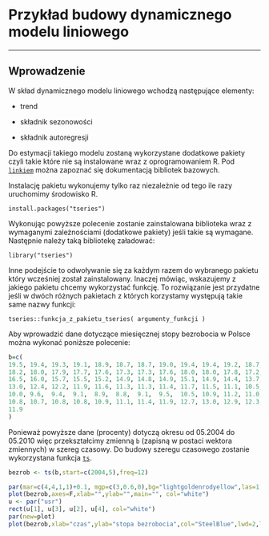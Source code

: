 # Przykład budowy dynamicznego modelu liniowego {#part_10}

---

## Wprowadzenie {#part_10.1}

W skład dynamicznego modelu liniowego wchodzą następujące elementy:

* trend

* składnik sezonowości

* składnik autoregresji

Do estymacji takiego modelu zostaną wykorzystane dodatkowe pakiety czyli takie
które nie są instalowane wraz z oprogramowaniem R. Pod [`linkiem`](https://rdrr.io/r/) można zapoznać się dokumentacją bibliotek bazowych.

Instalację pakietu wykonujemy tylko raz niezależnie od tego ile razy uruchomimy
środowisko R.
```
install.packages("tseries")
```
Wykonując powyższe polecenie zostanie zainstalowana biblioteka wraz z wymaganymi zależnościami (dodatkowe pakiety) jeśli takie są wymagane. Następnie
należy taką bibliotekę załadować:
```
library("tseries")
```
Inne podejście to odwoływanie się za każdym razem do wybranego pakietu który wcześniej został zainstalowany. Inaczej mówiąc, wskazujemy z jakiego pakietu chcemy wykorzystać funkcję. To rozwiązanie jest przydatne jeśli w dwóch różnych pakietach z których korzystamy występują takie same nazwy funkcji:
```
tseries::funkcja_z_pakietu_tseries( argumenty_funkcji )
```

Aby wprowadzić dane dotyczące miesięcznej stopy bezrobocia w
Polsce można wykonać poniższe polecenie:
```r
b=c(
19.5, 19.4, 19.3, 19.1, 18.9, 18.7, 18.7, 19.0, 19.4, 19.4, 19.2, 18.7,
18.2, 18.0, 17.9, 17.7, 17.6, 17.3, 17.3, 17.6, 18.0, 18.0, 17.8, 17.2,
16.5, 16.0, 15.7, 15.5, 15.2, 14.9, 14.8, 14.9, 15.1, 14.9, 14.4, 13.7,
13.0, 12.4, 12.2, 11.9, 11.6, 11.3, 11.3, 11.4, 11.7, 11.5, 11.1, 10.5,
10.0, 9.6,  9.4,  9.1,  8.9,  8.8,  9.1,  9.5,  10.5, 10.9, 11.2, 11.0,
10.8, 10.7, 10.8, 10.8, 10.9, 11.1, 11.4, 11.9, 12.7, 13.0, 12.9, 12.3,
11.9
)
```

Ponieważ powyższe dane (procenty) dotyczą okresu od 05.2004 do 05.2010 więc przekształcimy zmienną `b`
(zapisną w postaci wektora zmiennych) w szereg czasowy. Do budowy szeregu czasowego zostanie wykorzystana funkcja [`ts`](https://rdrr.io/r/stats/ts.html).
```r
bezrob <- ts(b,start=c(2004,5),freq=12)
```
```r
par(mar=c(4,4,1,1)+0.1, mgp=c(3,0.6,0),bg="lightgoldenrodyellow",las=1)
plot(bezrob,axes=F,xlab="",ylab="",main="", col="white")
u <- par("usr")
rect(u[1], u[3], u[2], u[4], col="white")
par(new=plot)
plot(bezrob,xlab="czas",ylab="stopa bezrobocia",col="SteelBlue",lwd=2,las=1)
```

